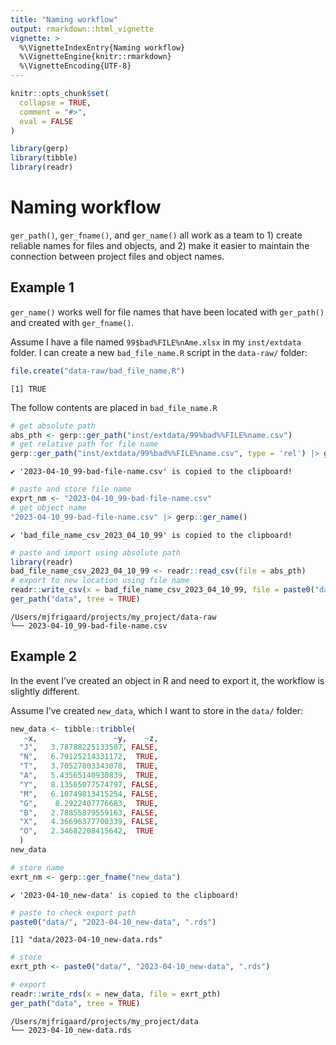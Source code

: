 ```yaml
---
title: "Naming workflow"
output: rmarkdown::html_vignette
vignette: >
  %\VignetteIndexEntry{Naming workflow}
  %\VignetteEngine{knitr::rmarkdown}
  %\VignetteEncoding{UTF-8}
---
```


```r
knitr::opts_chunk$set(
  collapse = TRUE,
  comment = "#>",
  eval = FALSE
)
```

```r
library(gerp)
library(tibble)
library(readr)
```

# Naming workflow 

`ger_path()`, `ger_fname()`, and `ger_name()` all work as a team to 1) create reliable names for files and objects, and 2) make it easier to maintain the connection between project files and object names.

## Example 1

`ger_name()` works well for file names that have been located with `ger_path()` and created with `ger_fname()`. 

Assume I have a file named `99$bad%FILE%nAme.xlsx` in my `inst/extdata` folder. I can create a new `bad_file_name.R` script in the `data-raw/` folder: 

```r
file.create("data-raw/bad_file_name.R")
```

```
[1] TRUE
```

The follow contents are placed in `bad_file_name.R`

```r
# get absolute path
abs_pth <- gerp::ger_path("inst/extdata/99%bad%%FILE%name.csv")
# get relative path for file name
gerp::ger_path("inst/extdata/99%bad%%FILE%name.csv", type = 'rel') |> gerp::ger_fname()
```

```
✔ '2023-04-10_99-bad-file-name.csv' is copied to the clipboard!
```

```r
# paste and store file name
exprt_nm <- "2023-04-10_99-bad-file-name.csv"
# get object name 
"2023-04-10_99-bad-file-name.csv" |> gerp::ger_name()
```

```
✔ 'bad_file_name_csv_2023_04_10_99' is copied to the clipboard!
```

```r
# paste and import using absolute path
library(readr)
bad_file_name_csv_2023_04_10_99 <- readr::read_csv(file = abs_pth)
# export to new location using file name
readr::write_csv(x = bad_file_name_csv_2023_04_10_99, file = paste0("data-raw/", exprt_nm))
ger_path("data", tree = TRUE)
```

```
/Users/mjfrigaard/projects/my_project/data-raw
└── 2023-04-10_99-bad-file-name.csv
```

## Example 2 

In the event I've created an object in R and need to export it, the workflow is slightly different. 

Assume I've created `new_data`, which I want to store in the `data/` folder:

```r
new_data <- tibble::tribble(
   ~x,                 ~y,    ~z,
  "J",   3.78788225133507, FALSE,
  "N",   6.79125214331172,  TRUE,
  "T",   3.70527803343078,  TRUE,
  "A",   5.43565140930839,  TRUE,
  "Y",   8.13565077574797, FALSE,
  "M",   6.10749813415254, FALSE,
  "G",    8.2922407776683,  TRUE,
  "B",   2.78855879559163, FALSE,
  "X",   4.36696377700339, FALSE,
  "O",   2.34682208415642,  TRUE
  )
new_data
```

```r
# store name
exrt_nm <- gerp::ger_fname("new_data")
```

```
✔ '2023-04-10_new-data' is copied to the clipboard!
```

```r
# paste to check export path
paste0("data/", "2023-04-10_new-data", ".rds")
```

```
[1] "data/2023-04-10_new-data.rds"
```

```r
# store 
exrt_pth <- paste0("data/", "2023-04-10_new-data", ".rds")
```

```r
# export
readr::write_rds(x = new_data, file = exrt_pth)
ger_path("data", tree = TRUE)
```

```
/Users/mjfrigaard/projects/my_project/data
└── 2023-04-10_new-data.rds
```

